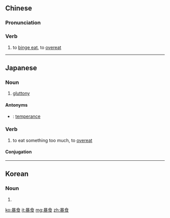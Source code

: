 ==Chinese==
{{zh-forms}}

===Pronunciation===
{{zh-pron
|m=bàoshí
|c=bou6 sik6
|cat=v
}}

===Verb===
{{zh-verb}}
# to [[binge eat]], to [[overeat]]

----

==Japanese==
{{ja-kanjitab|ぼう|しょく|yomi=o}}

===Noun===
{{ja-noun|ぼうしょく}}

# [[gluttony]]

====Antonyms====
* {{ja-r|節制|せっせい}}: [[temperance]]

===Verb===
{{ja-verb-suru|tr=trans|ぼうしょく}}

# to eat something too much, to [[overeat]]

====Conjugation====
{{ja-suru|ぼうしょく}}
----
==Korean==
{{ko-hanjatab}}

===Noun===
{{ko-noun|hj|hangeul=폭식}}

# {{hanja form of|폭식|[[gluttony]]}}

[[ko:暴食]]
[[it:暴食]]
[[mg:暴食]]
[[zh:暴食]]